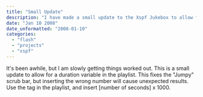 ```yaml
---
title: "Small Update"
description: "I have made a small update to the Xspf Jukebox to allow for a duration variable in the playlist, which should fix the \"Jumpy\" scrub bar. To use it, simply add the <duration> tag in the playlist, and insert [number of seconds] x 1000."
date: "Jan 10 2008"
date_unformatted: "2008-01-10"
categories:
  - "flash"
  - "projects"
  - "xspf"
---
```


It's been awhile, but I am slowly getting things worked out. This is a small update to allow for a duration variable in the playlist. This fixes the "Jumpy" scrub bar, but inserting the wrong number will cause unexpected results. Use the <duration> tag in the playlist, and insert \[number of seconds\] x 1000.
